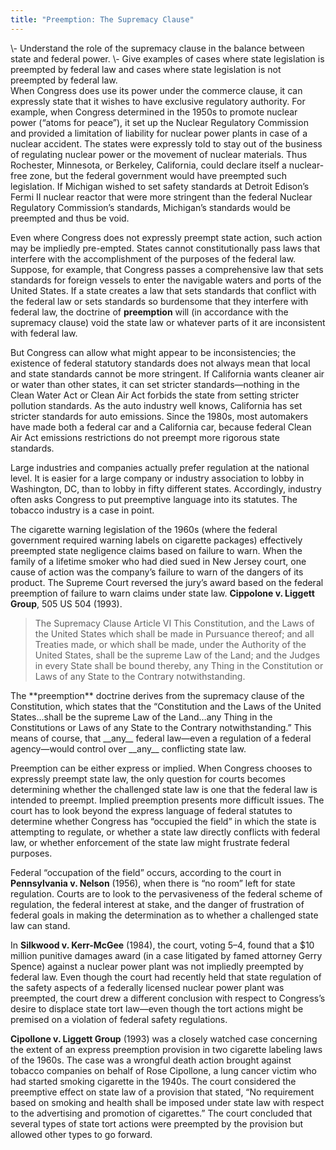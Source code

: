 ```yaml
---
title: "Preemption: The Supremacy Clause"
---
```

<div className="content-chunk" data-subsection-id = "Learning-Objectives-2pt">
<Info title="LEARNING OBJECTIVES">\- Understand the role of the supremacy clause in the balance between state and federal power.  
\- Give examples of cases where state legislation is preempted by federal law and cases where state legislation is not preempted by federal law.</Info>
</div>
<div className="content-chunk" data-subsection-id = "">
When Congress does use its power under the commerce clause, it can expressly state that it wishes to have exclusive regulatory authority. For example, when Congress determined in the 1950s to promote nuclear power (“atoms for peace”), it set up the Nuclear Regulatory Commission and provided a limitation of liability for nuclear power plants in case of a nuclear accident. The states were expressly told to stay out of the business of regulating nuclear power or the movement of nuclear materials. Thus Rochester, Minnesota, or Berkeley, California, could declare itself a nuclear-free zone, but the federal government would have preempted such legislation. If Michigan wished to set safety standards at Detroit Edison’s Fermi II nuclear reactor that were more stringent than the federal Nuclear Regulatory Commission’s standards, Michigan’s standards would be preempted and thus be void. 

Even where Congress does not expressly preempt state action, such action may be impliedly pre-empted. States cannot constitutionally pass laws that interfere with the accomplishment of the purposes of the federal law. Suppose, for example, that Congress passes a comprehensive law that sets standards for foreign vessels to enter the navigable waters and ports of the United States. If a state creates a law that sets standards that conflict with the federal law or sets standards so burdensome that they interfere with federal law, the doctrine of **preemption** will (in accordance with the supremacy clause) void the state law or whatever parts of it are inconsistent with federal law.

But Congress can allow what might appear to be inconsistencies; the existence of federal statutory standards does not always mean that local and state standards cannot be more stringent. If California wants cleaner air or water than other states, it can set stricter standards—nothing in the Clean Water Act or Clean Air Act forbids the state from setting stricter pollution standards. As the auto industry well knows, California has set stricter standards for auto emissions. Since the 1980s, most automakers have made both a federal car and a California car, because federal Clean Air Act emissions restrictions do not preempt more rigorous state standards.

Large industries and companies actually prefer regulation at the national level. It is easier for a large company or industry association to lobby in Washington, DC, than to lobby in fifty different states. Accordingly, industry often asks Congress to put preemptive language into its statutes. The tobacco industry is a case in point.

The cigarette warning legislation of the 1960s (where the federal government required warning labels on cigarette packages) effectively preempted state negligence claims based on failure to warn. When the family of a lifetime smoker who had died sued in New Jersey court, one cause of action was the company’s failure to warn of the dangers of its product. The Supreme Court reversed the jury’s award based on the federal preemption of failure to warn claims under state law. __Cippolone v. Liggett Group__, 505 US 504 (1993).
</div>
<div className="content-chunk" data-subsection-id = "">
<Blockquote>The Supremacy Clause Article VI This Constitution, and the Laws of the United States which shall be made in Pursuance thereof; and all Treaties made, or which shall be made, under the Authority of the United States, shall be the supreme Law of the Land; and the Judges in every State shall be bound thereby, any Thing in the Constitution or Laws of any State to the Contrary notwithstanding.</Blockquote>
</div>
<div className="content-chunk" data-subsection-id = "">
The **preemption** doctrine derives from the supremacy clause of the Constitution, which states that the “Constitution and the Laws of the United States…shall be the supreme Law of the Land…any Thing in the Constitutions or Laws of any State to the Contrary notwithstanding.” This means of course, that __any__ federal law—even a regulation of a federal agency—would control over __any__ conflicting state law.

Preemption can be either express or implied. When Congress chooses to expressly preempt state law, the only question for courts becomes determining whether the challenged state law is one that the federal law is intended to preempt. Implied preemption presents more difficult issues. The court has to look beyond the express language of federal statutes to determine whether Congress has “occupied the field” in which the state is attempting to regulate, or whether a state law directly conflicts with federal law, or whether enforcement of the state law might frustrate federal purposes.

Federal “occupation of the field” occurs, according to the court in __Pennsylvania v. Nelson__ (1956), when there is “no room” left for state regulation. Courts are to look to the pervasiveness of the federal scheme of regulation, the federal interest at stake, and the danger of frustration of federal goals in making the determination as to whether a challenged state law can stand.

In __Silkwood v. Kerr-McGee__ (1984), the court, voting 5–4, found that a \$10 million punitive damages award (in a case litigated by famed attorney Gerry Spence) against a nuclear power plant was not impliedly preempted by federal law. Even though the court had recently held that state regulation of the safety aspects of a federally licensed nuclear power plant was preempted, the court drew a different conclusion with respect to Congress’s desire to displace state tort law—even though the tort actions might be premised on a violation of federal safety regulations.

__Cipollone v. Liggett Group__ (1993) was a closely watched case concerning the extent of an express preemption provision in two cigarette labeling laws of the 1960s. The case was a wrongful death action brought against tobacco companies on behalf of Rose Cipollone, a lung cancer victim who had started smoking cigarette in the 1940s. The court considered the preemptive effect on state law of a provision that stated, “No requirement based on smoking and health shall be imposed under state law with respect to the advertising and promotion of cigarettes.” The court concluded that several types of state tort actions were preempted by the provision but allowed other types to go forward.
</div>
